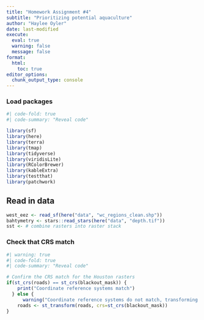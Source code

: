 ```yaml
---
title: "Homework Assignment #4"
subtitle: "Prioritizing potential aquaculture"
author: "Haylee Oyler"
date: last-modified
execute: 
  eval: true
  warning: false
  message: false
format:
  html:
    toc: true
editor_options: 
  chunk_output_type: console
---
```


### Load packages
```r
#| code-fold: true
#| code-summary: "Reveal code"

library(sf)
library(here)
library(terra)
library(tmap)
library(tidyverse)
library(viridisLite)
library(RColorBrewer)
library(kableExtra)
library(testthat)
library(patchwork)
```

## Read in data
```r
west_eez <- read_sf(here("data", "wc_regions_clean.shp"))
bahtymetry <- stars::read_stars(here("data", "depth.tif"))
sst <- # combine rasters into raster stack 
```

### Check that CRS match
```r
#| warning: true
#| code-fold: true
#| code-summary: "Reveal code"

# Confirm the CRS match for the Houston rasters
if(st_crs(roads) == st_crs(blackout_mask)) {
    print("Coordinate reference systems match")
  } else {
      warning("Coordinate reference systems do not match, transforming now...")
    roads <- st_transform(roads, crs=st_crs(blackout_mask))
}
```